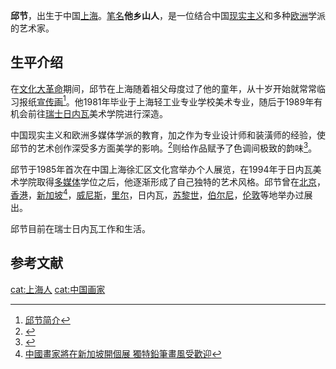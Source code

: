 {{blpsources|time=2014-04-08T03:18:30+00:00}}
{{coi|time=2014-04-08T03:18:30+00:00}}
{{Infobox artist
| name          = 邱节
| image         =
| imagesize     =
| caption       = 
| birthname     = 
| birthdate     = {{birth year and age|1961}}
| birthplace    = {{PRC}}[[上海市|上海市]]
| death_date     =
| death_place    =
| nationality   = {{PRC}}
| field         = [[现实主义|现实主义]]、[[绘画|绘画]]、[[素描|素描]]
| training      = 上海轻工业专业学校<br />日内瓦美术学院
| movement      = 
| works         = 
| patrons       = 
| influenced by =
| influenced    =
| awards        = 瑞士联邦美术大奖；[[巴黎|巴黎]]Citéde ars Simon I. Patino奖学金；日内瓦装饰和视觉艺术竞赛一等奖
}}
'''邱节'''{{BD|1961年||||catIdx=Q邱}}，出生于中国[[上海|上海]]。[[笔名|笔名]]'''他乡山人'''，是一位结合中国[[现实主义|现实主义]]和多种[[欧洲|欧洲]]学派的艺术家。

==生平介绍==
在[[文化大革命|文化大革命]]期间，邱节在上海随着祖父母度过了他的童年，从十岁开始就常常临习报纸[[宣传画|宣传画]]<ref name=qwk>[http://www.artspeakchina.org/mediawiki/Qiu_Jie_%E9%82%B1%E8%8A%82/zh 邱节简介]{{dead link|date=2018年4月 |bot=InternetArchiveBot |fix-attempted=yes }}</ref>。他1981年毕业于上海轻工业专业学校美术专业，随后于1989年有机会前往[[瑞士|瑞士]][[日内瓦|日内瓦]]美术学院进行深造。

中国现实主义和欧洲多媒体学派的教育，加之作为专业设计师和装潢师的经验，使邱节的艺术创作深受多方面美学的影响。<ref name=jur>{{Cite web |url=http://www.saatchigallery.com/artists/qiu_jie.htm |title=邱节个人展览 |accessdate=2013-08-27 |archive-date=2017-07-03 |archive-url=https://web.archive.org/web/20170703223529/http://www.saatchigallery.com/artists/qiu_jie.htm |dead-url=no }}</ref>则给作品赋予了色调间极致的韵味<ref name=ar>{{Cite web |url=http://artist.artron.net/20130703/n471442.html |title=邱节：素描王国的“魔幻现实主义” |accessdate=2013-08-27 |archive-date=2013-11-01 |archive-url=https://web.archive.org/web/20131101072423/http://artist.artron.net/20130703/n471442.html |dead-url=no }}</ref>。

邱节于1985年首次在中国上海徐汇区文化宫举办个人展览，在1994年于日内瓦美术学院取得[[多媒体|多媒体]]学位之后，他逐渐形成了自己独特的艺术风格。邱节曾在[[北京|北京]]，[[香港|香港]]，[[新加坡|新加坡]]<ref name=xhn>[http://sg.xinhuanet.com/2013-06/29/c_124929543.htm 中國畫家將在新加坡開個展 獨特鉛筆畫風受歡迎]</ref>，[[威尼斯|威尼斯]]，[[里尔|里尔]]，日内瓦，[[苏黎世|苏黎世]]，[[伯尔尼|伯尔尼]]，[[伦敦|伦敦]]等地举办过展出。

邱节目前在瑞士日内瓦工作和生活。

==参考文献==
{{Reflist}}

{{normdaten}}
{{DEFAULTSORT:qiu jie}}
[[cat:上海人|cat:上海人]]
[[cat:中国画家|cat:中国画家]]
